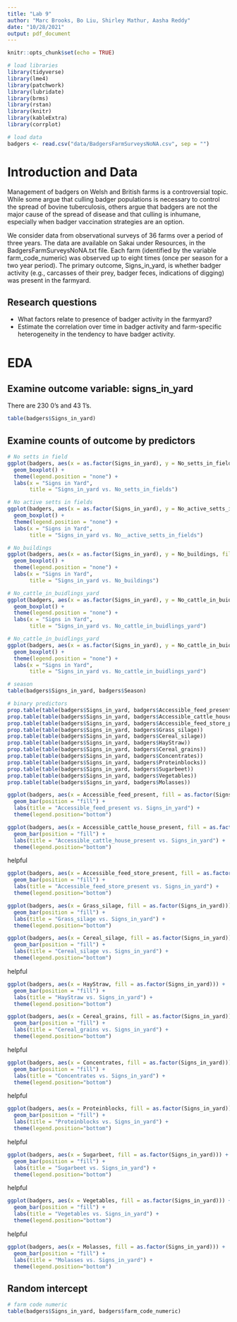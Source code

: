 ```yaml
---
title: "Lab 9"
author: "Marc Brooks, Bo Liu, Shirley Mathur, Aasha Reddy"
date: "10/28/2021"
output: pdf_document
---
```


```r
knitr::opts_chunk$set(echo = TRUE)
```

```r
# load libraries
library(tidyverse)
library(lme4)
library(patchwork)
library(lubridate)
library(brms)
library(rstan)
library(knitr)
library(kableExtra)
library(corrplot)
```


```r
# load data
badgers <- read.csv("data/BadgersFarmSurveysNoNA.csv", sep = "")
```

# Introduction and Data

Management of badgers on Welsh and British farms is a controversial topic. While some argue that culling badger populations is necessary to control the spread of bovine tuberculosis, others argue that badgers are not the major cause of the spread of disease and that culling is inhumane, especially when badger vaccination strategies are an option.

We consider data from observational surveys of 36 farms over a period of three years. The data are available on Sakai under Resources, in the BadgersFarmSurveysNoNA.txt file. Each farm (identified by the variable farm_code_numeric) was observed up to eight times (once per season for a two year period). The primary outcome, Signs_in_yard, is whether badger activity (e.g., carcasses of their prey, badger feces, indications of digging) was present in the farmyard.

## Research questions
* What factors relate to presence of badger activity in the farmyard?
* Estimate the correlation over time in badger activity and farm-specific heterogeneity in the tendency to have badger activity.

# EDA

## Examine outcome variable: signs_in_yard

There are 230 0's and 43 1's. 

```r
table(badgers$Signs_in_yard)
```


## Examine counts of outcome by predictors 

```r
# No setts in field
ggplot(badgers, aes(x = as.factor(Signs_in_yard), y = No_setts_in_fields, fill = Signs_in_yard)) + 
  geom_boxplot() + 
  theme(legend.position = "none") + 
  labs(x = "Signs in Yard", 
       title = "Signs_in_yard vs. No_setts_in_fields")
```

```r
# No active setts in fields
ggplot(badgers, aes(x = as.factor(Signs_in_yard), y = No_active_setts_in_fields, fill = Signs_in_yard)) + 
  geom_boxplot() + 
  theme(legend.position = "none") + 
  labs(x = "Signs in Yard", 
       title = "Signs_in_yard vs. No__active_setts_in_fields")
```

```r
# No_buildings
ggplot(badgers, aes(x = as.factor(Signs_in_yard), y = No_buildings, fill = Signs_in_yard)) +
  geom_boxplot() + 
  theme(legend.position = "none") + 
  labs(x = "Signs in Yard", 
       title = "Signs_in_yard vs. No_buildings")
```

```r
# No_cattle_in_buidlings_yard
ggplot(badgers, aes(x = as.factor(Signs_in_yard), y = No_cattle_in_buidlings_yard, fill = Signs_in_yard)) +
  geom_boxplot() + 
  theme(legend.position = "none") + 
  labs(x = "Signs in Yard", 
       title = "Signs_in_yard vs. No_cattle_in_buidlings_yard")
```

```r
# No_cattle_in_buidlings_yard
ggplot(badgers, aes(x = as.factor(Signs_in_yard), y = No_cattle_in_buidlings_yard, fill = Signs_in_yard)) +
  geom_boxplot() + 
  theme(legend.position = "none") + 
  labs(x = "Signs in Yard", 
       title = "Signs_in_yard vs. No_cattle_in_buidlings_yard")
```

```r
# season
table(badgers$Signs_in_yard, badgers$Season)
```


```r
# binary predictors
prop.table(table(badgers$Signs_in_yard, badgers$Accessible_feed_present))
prop.table(table(badgers$Signs_in_yard, badgers$Accessible_cattle_house_present))
prop.table(table(badgers$Signs_in_yard, badgers$Accessible_feed_store_present))
prop.table(table(badgers$Signs_in_yard, badgers$Grass_silage))
prop.table(table(badgers$Signs_in_yard, badgers$Cereal_silage))
prop.table(table(badgers$Signs_in_yard, badgers$HayStraw))
prop.table(table(badgers$Signs_in_yard, badgers$Cereal_grains))
prop.table(table(badgers$Signs_in_yard, badgers$Concentrates))
prop.table(table(badgers$Signs_in_yard, badgers$Proteinblocks))
prop.table(table(badgers$Signs_in_yard, badgers$Sugarbeet))
prop.table(table(badgers$Signs_in_yard, badgers$Vegetables))
prop.table(table(badgers$Signs_in_yard, badgers$Molasses))
```

```r
ggplot(badgers, aes(x = Accessible_feed_present, fill = as.factor(Signs_in_yard))) + 
  geom_bar(position = "fill") + 
  labs(title = "Accessible_feed_present vs. Signs_in_yard") + 
  theme(legend.position="bottom")
```

```r
ggplot(badgers, aes(x = Accessible_cattle_house_present, fill = as.factor(Signs_in_yard))) + 
  geom_bar(position = "fill") + 
  labs(title = "Accessible_cattle_house_present vs. Signs_in_yard") + 
  theme(legend.position="bottom")
```

helpful 
```r
ggplot(badgers, aes(x = Accessible_feed_store_present, fill = as.factor(Signs_in_yard))) + 
  geom_bar(position = "fill") + 
  labs(title = "Accessible_feed_store_present vs. Signs_in_yard") + 
  theme(legend.position="bottom")
```

```r
ggplot(badgers, aes(x = Grass_silage, fill = as.factor(Signs_in_yard))) + 
  geom_bar(position = "fill") + 
  labs(title = "Grass_silage vs. Signs_in_yard") + 
  theme(legend.position="bottom")
```

```r
ggplot(badgers, aes(x = Cereal_silage, fill = as.factor(Signs_in_yard))) + 
  geom_bar(position = "fill") + 
  labs(title = "Cereal_silage vs. Signs_in_yard") + 
  theme(legend.position="bottom")
```

helpful
```r
ggplot(badgers, aes(x = HayStraw, fill = as.factor(Signs_in_yard))) + 
  geom_bar(position = "fill") + 
  labs(title = "HayStraw vs. Signs_in_yard") + 
  theme(legend.position="bottom")
```

```r
ggplot(badgers, aes(x = Cereal_grains, fill = as.factor(Signs_in_yard))) + 
  geom_bar(position = "fill") + 
  labs(title = "Cereal_grains vs. Signs_in_yard") + 
  theme(legend.position="bottom")
```

helpful
```r
ggplot(badgers, aes(x = Concentrates, fill = as.factor(Signs_in_yard))) + 
  geom_bar(position = "fill") + 
  labs(title = "Concentrates vs. Signs_in_yard") + 
  theme(legend.position="bottom")
```

helpful
```r
ggplot(badgers, aes(x = Proteinblocks, fill = as.factor(Signs_in_yard))) + 
  geom_bar(position = "fill") + 
  labs(title = "Proteinblocks vs. Signs_in_yard") + 
  theme(legend.position="bottom")
```

helpful
```r
ggplot(badgers, aes(x = Sugarbeet, fill = as.factor(Signs_in_yard))) + 
  geom_bar(position = "fill") + 
  labs(title = "Sugarbeet vs. Signs_in_yard") + 
  theme(legend.position="bottom")
```

helpful
```r
ggplot(badgers, aes(x = Vegetables, fill = as.factor(Signs_in_yard))) + 
  geom_bar(position = "fill") + 
  labs(title = "Vegetables vs. Signs_in_yard") + 
  theme(legend.position="bottom")
```

helpful
```r
ggplot(badgers, aes(x = Molasses, fill = as.factor(Signs_in_yard))) + 
  geom_bar(position = "fill") + 
  labs(title = "Molasses vs. Signs_in_yard") + 
  theme(legend.position="bottom")
```


## Random intercept

```r
# farm code numeric
table(badgers$Signs_in_yard, badgers$farm_code_numeric)
```







